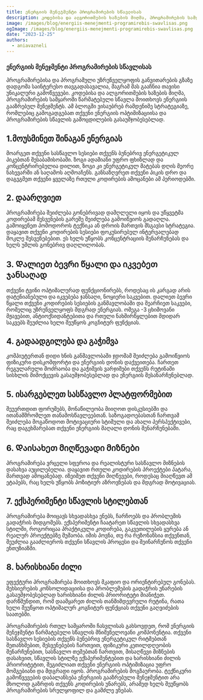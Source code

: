 ```yaml
---
title: ენერგიის მენეჯმენტი პროგრამირების სწავლისას
description: კოდებისა და ალგორითმების ხაზების მიღმა, პროგრამირების სამყაროში წარმატებული სწავლა მოითხოვს ენერგიის გააზრებულ მენეჯმენტს...
image: /images/blog/energiis-menejmenti-programirebis-swavlisas.png
ogImage: /images/blog/energiis-menejmenti-programirebis-swavlisas.png
date: "2023-12-25"
authors:
  - aniavazneli
---
```


### ენერგიის მენეჯმენტი პროგრამირების სწავლისას

პროგრამირებისა და პროგრამული უზრუნველყოფის განვითარების გზაზე დადგომა საინტერესო თავგადასავალია, მაგრამ მას გააჩნია თავისი უნიკალური გამოწვევები. კოდებისა და ალგორითმების ხაზების მიღმა, პროგრამირების სამყაროში წარმატებული სწავლა მოითხოვს ენერგიის გააზრებულ მენეჯმენტს. Ამ ბლოგში ვისაუბრებ რამდენიმე სტრატეგიაზე, რომლებიც გამოგადგებათ თქვენი ენერგიის ოპტიმიზაციისა და პროგრამირების სწავლის გამოცდილების გასაუმჯობესებლად.

## 1.მოუსმინეთ შინაგან ენერგიას

მოარგეთ თქვენი სასწავლო სესიები თქვენს ბუნებრივ ენერგეტიკულ პიკებთან შესაბამისობაში. ზოგი ადამიანი უფრო ფხიზლად და კონცენტრირებულია დილით, ზოგი კი ენერგეტიკულ მატებას დღის მეორე ნახევარში ან საღამოს აღმოაჩენს. განსაზღვრეთ თქვენი პიკის დრო და დაგეგმეთ თქვენი ყველაზე რთული კოდირების ამოცანები ამ პერიოდებში.

## 2. დაარღვიეთ

პროგრამირება შეიძლება გონებრივად დამღლელი იყოს და უწყვეტმა კოდირებამ შესვენების გარეშე შეიძლება გამოიწვიოს გადაღლა. გამოიყენეთ პომოდოროს ტექნიკა ან დროის მართვის მსგავსი სტრატეგია. დაყავით თქვენი კოდირების სესიები ფოკუსირებულ ინტერვალებად მოკლე შესვენებებით. ეს ხელს უწყობს კონცენტრაციის შენარჩუნებას და ხელს უშლის გონებრივ დაღლილობას.

## 3. Დალიეთ ბევრი წყალი და იკვებეთ ჯანსაღად

თქვენი ტვინი ოპტიმალურად ფუნქციონირებს, როდესაც ის კარგად არის დატენიანებული და იკვებება ჯანსაღი, ნოყიერი საკვებით. დალიეთ ბევრი წყალი თქვენი კოდირების სესიების განმავლობაში და შეარჩიეთ საკვები, რომელიც უზრუნველყოფს მდგრად ენერგიას. ომეგა -3 ცხიმოვანი მჟავებით, ანტიოქსიდანტებითა და რთული ნახშირწყლებით მდიდარ საკვებს შეუძლია ხელი შეუწყოს კოგნიტურ ფუნქციას.

## 4. გადაადგილება და გაჭიმვა

კომპიუტერთან დიდი ხნის განმავლობაში ჯდომამ შეიძლება გამოიწვიოს ფიზიკური დისკომფორტი და ენერგიის დონის დაქვეითება. ჩართეთ რეგულარული მოძრაობა და გაჭიმვის ვარჯიშები თქვენს რუტინაში სისხლის მიმოქცევის გასაუმჯობესებლად და ენერგიის შესანარჩუნებლად. 


## 5. ისარგებლეთ სასწავლო პლატფორმებით

შეუერთდით ფორუმებს, მონაწილეობა მიიღოთ დისკუსიებში და ითანამშრომლეთ თანამოსწავლეებთან. საზოგადოებასთან ჩართვამ შეიძლება მოგაწოდოთ მოტივაციური სტიმული და ახალი პერსპექტივები, რაც დაგეხმარებათ თქვენი ენერგიის მაღალი დონის შენარჩუნებაში.

## 6. Დაისახეთ მიღწევადი მიზნები

პროგრამირება ვრცელი სფეროა და რეალისტური სასწავლო მიზნების დასახვა აუცილებელია. დაყავით რთული კოდირების პროექტები პატარა, მართვად ამოცანებად. იზეიმეთ თქვენი მიღწევები, როდესაც მიაღწევთ ამ ეტაპებს, რაც ხელს უწყობს პოზიტიურ აზროვნებას და მდგრად მოტივაციას.

## 7. ექსპერიმენტი სწავლის სტილებთან

პროგრამირება მოიცავს სხვადასხვა ენებს, ჩარჩოებს და პრობლემის გადაჭრის მიდგომებს. ექსპერიმენტი ჩაატარეთ სწავლის სხვადასხვა სტილში, როგორიცაა პრაქტიკული კოდირება, გაკვეთილების ყურება ან რეალურ პროექტებზე მუშაობა. იმის პოვნა, თუ რა რეზონანსია თქვენთან, შეუძლია გააძლიეროს თქვენი სწავლის პროცესი და შეინარჩუნოს თქვენი ენთუზიაზმი.

## 8. ხარისხიანი ძილი

ეფექტური პროგრამირება მოითხოვს მკაფიო და ორიენტირებულ გონებას. მეხსიერების კონსოლიდაციისა და პრობლემების გადაჭრის უნარების გასაუმჯობესებლად ხარისხიანი ძილის პრიორიტეტი მიანიჭეთ. დარწმუნდით, რომ დაამყარეთ ძილის თანმიმდევრული რუტინა, რათა ხელი შეუწყოთ ოპტიმალურ კოგნიტურ ფუნქციას თქვენი გაღვიძების საათებში.

პროგრამირების რთულ სამყაროში ჩასვლისას გახსოვდეთ, რომ ენერგიის მენეჯმენტი წარმატებული სწავლის მნიშვნელოვანი კომპონენტია. თქვენი სასწავლო სესიების თქვენს ბუნებრივ ენერგეტიკულ რიტმებთან შეთანხმებით, შესვენებების ჩართვით, ფიზიკური კეთილდღეობის შენარჩუნებით, სასწავლო თემებთან ჩართვით, მისაღწევი მიზნების დასახვით, სწავლის სტილზე ექსპერიმენტებით და ხარისხიანი ძილის პრიორიტეტით, შეგიძლიათ თქვენი ენერგიის ოპტიმიზაცია უფრო მომგებიანი და მდგრადი იყოს. პროგრამირების მოგზაურობა. ტექნიკური გამოწვევების დაბალანსება ენერგიის გააზრებული მენეჯმენტით არა მხოლოდ გაზრდის თქვენს კოდირების უნარებს, არამედ ხელს შეუწყობს პროგრამირების სრულყოფილ და გამძლე ვნებას.

<PreRegistrationForm 
    formTitle="დაინტერესდით? 🤔 გაიარეთ კონსულტაცია 🔥"
    formDescription="თუ გსურთ თქვენ ან თქვენმა შვილმა დაიწყოთ პროგრამირების სწავლა, დაგვიტოვეთ თქვენი მონაცემები და ჩვენი წარმომადგენელი დაგიკავშირდებათ." 
/>